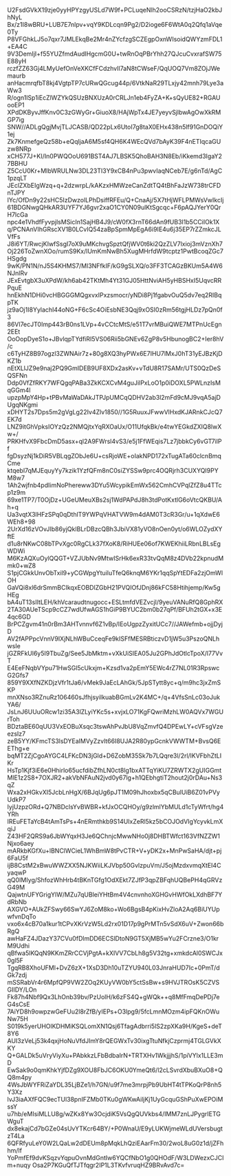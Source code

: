 U2FsdGVkX19zje0yyHPYzgyUSLd7W9f+PCLuqeNlh2ooCSRzN/tzjHaO2kbJhNyL
Bx/z1I8wBRU+LUB7E7nlpv+vqY9KDLcqn9Pg2/D2ioge6F6WtA0q2Qfq1aVqe0Ty
P8VFGhkLJ5o7qxr7JMLEkqBe2Mr4nZYcfzgSCZEgpOxnWIsoidQWYzmFDL1+EA4C
9V3DemIjI+f55YUZfmdAudIHgcmG0U+twRnOqPBrYhh27QJcuCvxrafSW75E88yH
rczfZZ63Gj4LMyUefOnVeXKCfFCdzhvIl7aN8tCWseF/QqUOQ7Vm8ZOjJWemaurb
anHacmrqfbT8kj4VgtpTP7cURwQGcug44p/6VtkNaR29TLxjy42mnh79Lye3aWw3
R/ogn1lSp1iEcZlWZYkQSUzBNXUzA0rCRLJn1eb4FyZA+K+sQyUE82+RGAUooEP1
XPdDKByvJffKnv0C3zGWyGr+GiuoX8/HAjWpTx4JE7yeyvSjlbwAgOwXkRMGP7ig
SNW//ADLgQgjMvjTLJCASB/QD22pLx6UtoI7g8taX0EHx438n5lf91GnDOQiY1ej
Zk7KnmefgeQz58b+eQqljaA6M5sf4QH6K4WEcQVd7bAyK39F4nETIqcaGUzw8NRp
xCH577J+KI/In0PWQOoU691BST4AJ7LBSK5QhoBAH3N8Eb/iKkemd3IgaY27BBHU
Z5CcU0Kr+MIbWRULNw3DL23TI3Y9xCB4nPu3pwvIaqNCeb7E/g6nTd/AgC1pzqLT
JEclZXbEIgWzq+q+2dzwrpL/kAKzxHMWzeCanZdtTQ4tBhFaJzW738trCFDnTJPY
IYc/OfDn9y22sHC5IzDwzolLPhDsiffRFEu/Q+CnaAj/5X7tHjWFLPMWsVwIkcIj
61BDGNwgQHkAR3UYF7YJ6gvr2xaO1CY0N09ulKtSgcqc+F6pAQJYerY0QrH7lcGa
npc4e1VhdfFyvpjlsMSicIn1SajHB4J9/cW0fX3rnT66dAn9fUB3I1b5CCiIOk1X
q/PCNAnVIhGRscXV1B0LCvIQ54zaBpSpmMpEgA6i9IE4u6j35EP7rZZmkcJLVfFs
J8i6YT/RwcjKIwfSsgI7oX9uMKchvgSpztQfjWV0t6ki2QzZLV7lxioj3mVznXh7
Oj226ToZwnXOo/rumS9Kx/lUmKmNwBh5XugMHrfdW9tcptz1PwtBcoqZGc7HSgdg
9wK/PN1N/nJ5S4KHMS7/Ml3NFfkIF/kG9gSLXQ/o3FF3TCAGzBKUm5A4W6NJnlRv
JExEvtgbX3uXPdW/kh6ab42TKtMh4Yt31GJ05HttNviAH5yHBSHxI5UqvcRRPquE
hnEkhN1DHi0vcHBGGGMQgxvxIPxzsmocr/yNDi8Pj1fgabvOuQ5dv7eq2RIBqpTK
jz9aOj1I8YylachI44oNG+F6cSc4OiEsbNE3Qqj9xOSI0zRm56tgjHLDz7pQn0f3
86Vl7ecJT0Imp443rB0ns1LVp+4vCCtcMtS/e51T7vrMBuiQWE7MTPnUcEgn2EEt
OoOopDyeS1o+JBvlqpTYdfiRI5VS06Rii5bGNEv6ZgP8v5HbunogBC2+Ier8hV/c
c6TyHZ8B97ogzl3ZWNAir7z+80g8XQ3hyPWx6E7IHU7lMxJ0hT31yEJBzKjDKZ1b
nEtXLlJZ9e9naj2PQ9GmIDEB9UF8XDx2asKv+vTdU8R17SAMr/UTS0QzDeSQSFNn
Ddp0VfZfRKY7WFQgqPABa3ZkKCXCvM4guJilPxLoO1p0iDOXL5PWLnzIsMqGGm4l
upzpMpY4Hp+tPBvMaWaDAkJTPJpUMCqQDHV2ab3l2mFd9cMJ9vqA5ajDUgqNKgmi
xDHYT2s7Dps5m2gVgLg22Iv4Zlv1850//1G5RuuxJFwwVlHxdKJARnkCJcQ7EK7d
LNZ9itGhVpksIOYzQz2NMQjtxYqRXOaUx/O11UfqkBk/e4twYEGkdZXIQ8lwXw+/
PRKHfvX9FbcDmD5asx+ql2A9FWrsl4vS3/e5j1FfWEqis7Lz7jbbkCy6vGT7ilPf
fgDsyzNj1kDiR5VBLqgZObJe6U+csRjoWE+oIakNPD172xTugATa60clcnBmqCme
ktqebl7qMJEquyYy7kzik1YzfQFm8nC0siZYSSw9prc4OQRjrh3CUXYQI9PYM8w7
1Ah2wjfnb4pdIimNoPhereww3DYu5WcypikEmWx562CmhCVPqlZfZ8u4TTcp1z9m
69xe1TP7/T0OjDz+UGeUMeuXBs2sj1WdPAPdJ8h3tdPotKxtlG6oVtcQKBU/Ah+q
Ua3vqtX3lHFzSPq0qDthlT9YWPqVHATVW9m4dAM0T3cR3Gr/u+1qXdwE6WEh8+98
2UrXd16zVOvJIb86yjQklBLrDBzcQBh3JbiVX81yVO8nOen0yt/o6WLOZydXYftE
d1u8rNKwC08bTPvXgc0RgCLk37fXoK8/RiHUEe06of7KWEKhiiLRbnLBLsEgWDWi
M6KzAQXuOylQQGT+VZJUbNv9MtwISrHk6exR33tvQqM8z4DVb22kpnudMmk0+wZ8
S1pjCGkkUnvObTxil9+yCGWpgYtuiluTfeQ6knqM6YKr1qqSpYtEDFa2zjOmWlOH
GaVQi8xl6drSmmBCIkqxEOBDlZGbH21PVQIOfJDnj86kFC58Htihjemp/Kw5gHEg
bA4uT13sIItLEH/khVcaraudtnugocc+ESLtmfdVEZvcjI/9yeuVANuRfQ8GphRX
2TA30AUeTScp9cCZ7wdUfwAGS1hGiP9BYUC2bm0b27qPf/BFUh2tGX+x3E4qc6GD
BrPCZgvm41n0rBm3AHTvnnvf6Z1vBp/IEoUgpzZyxitUCc7//JAWefmb+ojjDyjD
AV2fAPPpcVnnV9IXjNLhWBuCceqFe9kISFfMESRBticzvD1jW5u3PszoQNLhwsIe
jGZRFkUl6y5I9TbuZg/See5JbMktm+vXkUiSIEA05Ju2GPhJdOtlcTpoX/l77VvT
E4EeFNqbVYpu71HwSGl5cUkxjm+Kzsd1va2pEmY5EWc4rZ7NL01R3RpswcG2Gfs7
859Y9XXfNZKDjzVfr1tJa6/vMek9JaEcLAhGk/5JpSTytt8yc+q/m9hc3jxZmSKP
mnXNso3RZnuRz106460sJfhjsyilkuabBGmLv2K4MC+/q+4VfsSnLc03oJukYA6/
JsLnJ6UUuORcw1zi35A3lZLyiYKc5s+xvjxLO71KgFQwriMzhLW0AQVx7WGUrToh
BDztaBE60qUU3VxEOBuXsqc3tswAhPvJbU8VqZmvfQ4DPEwLY+cVFsgVzeezsIz7
zeB5YY/KFmcTS3lsDYEaIMVyZzvlt66I8UJA2R80ypGcnkVWWTM+BvsQ6EEThg+e
bqMT2ZjCgoAYGC4LFKcDN3jGld+D6ZobM35Sk7b7LQqre3l/2rl/lKVFbhZtLIKr
HsTp1Kjf3iE6e0Hhirlo65ucfdibZfhLN0ct8lg1bxATTqYiKU7ZRWTX2gUIGGmt
MlE1z2S8+7OXJR2+akVbNFAuN2jvd0y67lg+h1QEbhgtiT2hout2j0rDAu+Ns3qZ
Wxa2xHGkvXI5JcbLnHgX/6BJqUg6pJT1M09hJhoxbx5qCBulUiB6Z01vPVyUdkP7
IyjUzpzORd+Q7NBDclsYvBWBR+kfJxOCQHOy/g9zlmlYbMULd1cTyWfrt/hg4YRh
IREuFETaYcB4tAmTsPs+4nERmthkb9S14UIxZeRl5kz5bCOJOdVIgYcyvkLmXqiJ
Z43HF2QRS9a6JbWYqxH3Je6QChnjcMwwNHo0j8DHBTWfct163VfNZZW1Njxo6aey
mARkbKGfXu+lBNClWCieL1WhBmW8tPvCTR+V+yDK2x+MnPwSaHA/djt+pj6FaU5f
ijB8CstM2xBwuWWZXX5NJKWiiLKJVbp50GvlzpuVm/J5ojMzdxvmqXtEI4CyaqwP
qQ0IMIyg/ShfozWhHrb4tBKnTGfg1OdXEkt7ZJfP3qpZBFqhUQBePH4qGRVzG49M
QajwtnUFYGrigYlW/MZu7qUBleiYHtBm4V4cnvnhoXGHGvHWfOkLXdhBF7YdRbNb
AXGVO+AUkZFSwy66SwYJ6ZoM8ko+Wo6BgsB4pKixHvZloA2Aq6BiUYUpwfvnDqTo
vxo6x4cB70a1kur1tCPvXKrVzW5Ld2rx01D17p9gPrMTn5vSdX6uV+Zwon66bRgQ
awHaFZ4JDazY37CVu0fDlmDD6ECSlDtoN9GT5XjMB5wYu2FCrzne3/O1krM9Udhi
qBfwa5lKQqN9KKmZRrCCVjPgtA+kXIVV7CbLh8g5V32tg+xmkdcAl0SWCJx0gl5F
TgqRB8XhoUFMl+DvZ6zX+1XsD3Dh10uTZYU940L03JnraHUD7Ic+0PmT/dGk7zdj
mSSRabVr4r6MpfQP9VW2ZOq2KUyVW0bY5ctSsBw+s9HVJTROsK5CZVSGIIDY/LOn
Fk87h4Nbf9Qx3LhOnb39bv/PzUolH/k6zFS4Q+gWQk++q8MfFmqDePDj7eG4sCsE
7AiYD8h9owpzwGeFUu2l8rZfB/yIEPs+O3lpg9/5fcLmnMOzm4ipFQKnOWuNw75H
S019k5yerUHOlKDHMiKSQLomXN1Qsj6TfagAdbrri5lS2zpXKa9H/KgeS+deT8Y6
AUI3zVeLj53k4qxjHoNuVfdJImY8rQEGWxTv30ixgTtuNfkjCzprmj4TGLGVkXKY
Q+GALDk5uVryViyXu+PAbkkzLFbBdbaIrN+TRTXHv1WkjjjhS/1piVYlx1LLE3mD
EwSak9o0qmKhkYjfDZg9XOU8FbJC6OKU0YmeQt6/l2cLSvrdXbuBXuO8+QQ8m4py
4WsJbWYFRiZaYDL35LjBZe1/h7GN/u9f7me3mrpjPb9UbHT4tTPKoQrP8nh5Y3Xz
lvJ3iaAXfFQC9ecTUl38pnIFZMb0TKu0gWKwAiljKj1UyGcquGShPuXwEPOiMssY
u7hb/eMIsiMLLU8g/wZKx8Yw3OcjdiK5VsQgQUVkbs4/IMM7znLJPygrIETGWguT
dx8ekajCd7bGZe04sUvYTKcr64BY/+P0WnaU/E9yLUKWjmeWLdUVersbugtzT4La
6QFRfyuLeY0W2LQaLw2dDEUm8pMqkLhQziEAarFm30/2woL8uG0z1d/jZFhhm/lf
YoPmfEf9dvKSqzvYqpuOvnMdGntIw6YQCfNbO1g0QHOdF/W3LDWezxCJCIm+nuqy
Osa2P7KGuQfTJTfqgr2IP1L3TKvfvruqHZ9BRvAvd7c=
